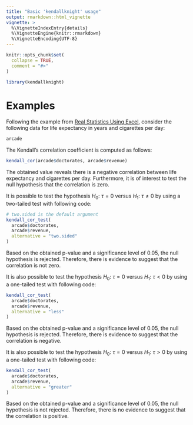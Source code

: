 ```yaml
---
title: "Basic 'kendallknight' usage"
output: rmarkdown::html_vignette
vignette: >
  %\VignetteIndexEntry{details}
  %\VignetteEngine{knitr::rmarkdown}
  %\VignetteEncoding{UTF-8}
---
```


```r
knitr::opts_chunk$set(
  collapse = TRUE,
  comment = "#>"
)

library(kendallknight)
```

# Examples

Following the example from
[Real Statistics Using Excel](https://real-statistics.com/correlation/kendalls-tau-correlation/kendalls-correlation-testing-with-ties/),
consider the following data for life expectancy in years and cigarettes per day:

```r
arcade
```

The Kendall's correlation coefficient is computed as follows:

```r
kendall_cor(arcade$doctorates, arcade$revenue)
```

The obtained value reveals there is a negative correlation between life
expectancy and cigarettes per day. Furthermore, it is of interest to test the
null hypothesis that the correlation is zero.

It is possible to test the hypothesis $H_0:\: \tau = 0$ versus $H_1:\: \tau \neq 0$
by using a two-tailed test with following code:

```r
# two.sided is the default argument
kendall_cor_test(
  arcade$doctorates,
  arcade$revenue,
  alternative = "two.sided"
)
```

Based on the obtained p-value and a significance level of 0.05, the null
hypothesis is rejected. Therefore, there is evidence to suggest that the
correlation is not zero.

It is also possible to test the hypothesis $H_0:\: \tau = 0$ versus
$H_1:\: \tau < 0$ by using a one-tailed test with following code:

```r
kendall_cor_test(
  arcade$doctorates,
  arcade$revenue,
  alternative = "less"
)
```

Based on the obtained p-value and a significance level of 0.05, the null
hypothesis is rejected. Therefore, there is evidence to suggest that the
correlation is negative.

It is also possible to test the hypothesis $H_0:\: \tau = 0$ versus
$H_1:\: \tau > 0$ by using a one-tailed test with following code:

```r
kendall_cor_test(
  arcade$doctorates,
  arcade$revenue,
  alternative = "greater"
)
```

Based on the obtained p-value and a significance level of 0.05, the null
hypothesis is not rejected. Therefore, there is no evidence to suggest that the
correlation is positive.
